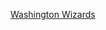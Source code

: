 <noinclude>{{noteTA|G1=NBA}}</noinclude>{{NBA navbox
| name  = 华盛顿奇才历任主教练
| title = [[華盛頓巫師總教練列表|<span style="color:#fff;">华盛顿奇才历任主教练</span>]]
| body  = [[鲍比·莱昂纳多|莱昂纳多]] • [[巴迪·吉纳特|吉纳特]] • [[保罗·西摩 (篮球运动员)|西摩]] • [[迈克·法玛尔|法玛尔]] • [[巴迪·吉纳特|吉纳特]] • [[吉恩·许|许]] • [[K· C·琼斯|琼斯]] • [[迪克·莫塔|莫塔]] • [[吉恩·许|许]] • [[凯文·洛克里|洛克里]] • [[韦斯·昂塞尔德|昂塞尔德]] • [[吉姆·利那姆|利那姆]] • [[鲍勃·斯塔克|斯塔克]] • [[伯尼·比克斯达夫|比克斯达夫]] • [[吉姆·布罗维尼|布罗维尼]] • [[格尔·赫德|赫德]] • [[达雷尔·沃克|沃克]] • [[莱昂纳多·汉密尔顿|汉密尔顿]] • [[道格·科林斯|科林斯]] • [[埃迪·乔丹 (篮球教练)|乔丹]] • [[菲利普·桑德斯|桑德斯]] • [[蘭迪·威特曼|威特曼]] • [[斯科特·布鲁克斯|布鲁克斯]] • [[小韋斯·昂塞爾德|小昂塞爾德]]
| color = #C41E3A
| fontcolor = #fff
}}<noinclude>[[Category:NBA教练模板|Washington Wizards]]</noinclude>